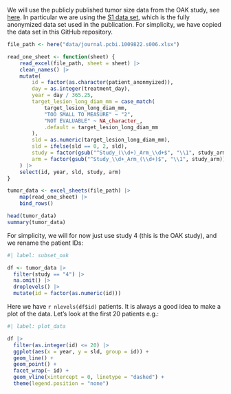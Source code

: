 We will use the publicly published tumor size data from the OAK study, see [here](https://journals.plos.org/ploscompbiol/article?id=10.1371/journal.pcbi.1009822). In particular we are using the [S1 data set](https://doi.org/10.1371/journal.pcbi.1009822.s006), which is the fully anonymized data set used in the publication. For simplicity, we have copied the data set in this GitHub repository.

```r
file_path <- here("data/journal.pcbi.1009822.s006.xlsx")

read_one_sheet <- function(sheet) {
    read_excel(file_path, sheet = sheet) |> 
    clean_names() |> 
    mutate(
        id = factor(as.character(patient_anonmyized)),
        day = as.integer(treatment_day),
        year = day / 365.25,
        target_lesion_long_diam_mm = case_match(
            target_lesion_long_diam_mm,
            "TOO SMALL TO MEASURE" ~ "2",
            "NOT EVALUABLE" ~ NA_character_,
            .default = target_lesion_long_diam_mm
        ),
        sld = as.numeric(target_lesion_long_diam_mm),
        sld = ifelse(sld == 0, 2, sld),
        study = factor(gsub("^Study_(\\d+)_Arm_\\d+$", "\\1", study_arm)),
        arm = factor(gsub("^Study_\\d+_Arm_(\\d+)$", "\\1", study_arm))
    ) |> 
    select(id, year, sld, study, arm)
}

tumor_data <- excel_sheets(file_path) |> 
    map(read_one_sheet) |> 
    bind_rows()

head(tumor_data)
summary(tumor_data)
```

For simplicity, we will for now just use study 4 (this is the OAK study), and we rename the patient IDs:

```r
#| label: subset_oak

df <- tumor_data |> 
  filter(study == "4") |> 
  na.omit() |>
  droplevels() |> 
  mutate(id = factor(as.numeric(id)))
```

Here we have `r nlevels(df$id)` patients. It is always a good idea to make a plot of the data. Let's look at the first 20 patients e.g.:

```r
#| label: plot_data

df |> 
  filter(as.integer(id) <= 20) |>
  ggplot(aes(x = year, y = sld, group = id)) +
  geom_line() +
  geom_point() +
  facet_wrap(~ id) +
  geom_vline(xintercept = 0, linetype = "dashed") +
  theme(legend.position = "none")
```
